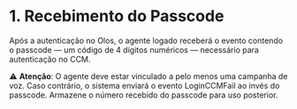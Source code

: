 # 1.	Recebimento do Passcode

Após a autenticação no Olos, o agente logado receberá o evento contendo o passcode — um código de 4 dígitos numéricos — necessário para autenticação no CCM.

⚠️ **Atenção**: O agente deve estar vinculado a pelo menos uma campanha de voz. Caso contrário, o sistema enviará o evento LoginCCMFail ao invés do passcode.
Armazene o número recebido do passcode para uso posterior.
